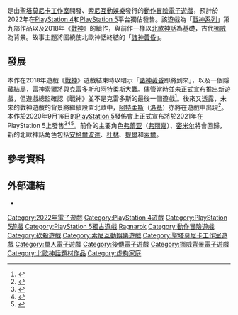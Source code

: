 {{NoteTA
|G1=Games
|1=zh-cn:奎托斯; zh-tw:克雷多斯;
}}
{{Future game}}
{{Infobox video game
| title = 戰神：諸神黃昏
| english = God of War: Ragnarök
| image = 
| caption = 
| developer = [[索尼互動娛樂聖塔莫尼卡工作室|索尼互動娛樂聖塔莫尼卡工作室]]
| publisher = [[索尼互動娛樂|索尼互動娛樂]]
| series = [[戰神系列|戰神系列]]
| engine = 
| platforms = [[PlayStation_4|PlayStation 4]]<br>[[PlayStation_5|PlayStation 5]]
| released = {{Video game release|WW|2022年}}
| genre = [[動作冒險遊戲|動作冒險遊戲]]<br/>[[砍殺遊戲|砍殺遊戲]]
| modes = [[單人電子遊戲|單人]]
| director = 
| producer = 
| designer = 
| programmer = 
| writer = 
| composer = 
}}
{{vgname|戰神：諸神黃昏|en=God of War: Ragnarök}}是由[[索尼互動娛樂聖塔莫尼卡工作室|聖塔莫尼卡工作室]]開發、[[索尼互動娛樂|索尼互動娛樂]]發行的[[動作冒險遊戲|動作冒險]][[電子遊戲|電子遊戲]]，預計於2022年在[[PlayStation_4|PlayStation 4]]和[[PlayStation_5|PlayStation 5]]平台獨佔發售。該遊戲為「[[戰神系列|戰神系列]]」第九部作品以及2018年《[[戰神_(2018年遊戲)|戰神]]》的續作，與前作一樣以[[北歐神話|北歐神話]]為基礎，古代[[挪威|挪威]]為背景。故事主題將圍繞使北歐神話終結的「[[諸神黃昏|諸神黃昏]]」。

== 發展 ==
本作在2018年遊戲《[[戰神_(2018年遊戲)|戰神]]》遊戲結束時以暗示「[[諸神的黃昏|諸神黃昏]]即將到來」，以及一個隱藏結局，[[索爾|雷神索爾]]將與[[克雷多斯_(戰神)|克雷多斯]]和[[阿特柔斯|阿特柔斯]]大戰。儘管當時並未正式宣布推出新遊戲，但遊戲總監{{le|科里·巴羅格|Cory Barlog}}確認《戰神》並不是克雷多斯的最後一個遊戲<ref>{{cite web|url=http://www.gamespot.com/articles/god-of-war-ps4-doesnt-include-multiplayer-wont-be-/1100-6441104/|title=God of War PS4 Doesn't Include Multiplayer, Won't Be Kratos's Last Game|date=2016-06-21|last=Paget|first=Mat|publisher=[[CBS_Interactive|CBS Interactive]]|work=[[GameSpot|GameSpot]]|accessdate=2016-06-21|archive-date=2018-04-13|archive-url=https://web.archive.org/web/20180413193804/https://www.gamespot.com/articles/god-of-war-ps4-doesnt-include-multiplayer-wont-be-/1100-6441104/|dead-url=no}}</ref>。後來又透露，未來的戰神遊戲的背景將繼續設置北歐中，[[阿特柔斯|阿特柔斯]]（[[洛基|洛基]]）亦將在遊戲中出現<ref>{{cite news|publisher=Finder|url=https://www.finder.com.au/god-of-war-5-norse|title=Sony confirms God of War 5 will also be set in Norse mythology|date=2018-04-08|accessdate=2018-04-09|first=Chris|last=Stead|archive-date=2020-11-09|archive-url=https://web.archive.org/web/20201109030103/https://www.finder.com.au/god-of-war-5-norse|dead-url=no}}</ref>。本作於2020年9月16日的[[PlayStation_5|PlayStation 5]]發佈會上正式宣布將於2021年在PlayStation 5上發售<ref>{{cite web|url=https://www.gamesradar.com/god-of-war-ragnarok-ps5-announce/|title=God of War 2 is official, and it's called God of War: Ragnarok|date=2020-09-16|last1=Sheridan|first1=Connor|last2=Weber|first2=Rachel|work=[[GamesRadar+|GamesRadar+]]|publisher=[[Future_US|Future US]]|accessdate=2020-09-16|archive-date=2020-10-22|archive-url=https://web.archive.org/web/20201022110459/https://www.gamesradar.com/god-of-war-ragnarok-ps5-announce/|dead-url=no}}</ref><ref>{{cite web|url=https://www.ign.com/articles/ps5-god-of-war-2-sequel|title=God of War Ragnarok Announced for PS5|date=2020-09-16|last=Kim|first=Matt T. M.|work=[[IGN|IGN]]|publisher=[[Ziff_Davis|Ziff Davis]]|accessdate=2020-09-16|archive-date=2020-09-17|archive-url=https://web.archive.org/web/20200917104850/https://www.ign.com/articles/ps5-god-of-war-2-sequel|dead-url=no}}</ref><ref>{{cite web|url=https://www.gamespot.com/articles/god-of-war-2-ragnarok-announced-at-ps5-event/1100-6482261/|title=God Of War 2: Ragnarok Announced At PS5 Event|date=2020-09-16|last=Watts|first=Steve|work=[[GameSpot|GameSpot]]|publisher=[[CBS_Interactive|CBS Interactive]]|accessdate=2020-09-16}}</ref>。前作的主要角色[[弗蕾亚|弗蕾亚]]（[[弗丽嘉|弗丽嘉]]）、[[密米爾|密米尔]]將會回歸，新的北歐神話角色包括[[安格爾波達|安格爾波達]]、[[杜林_(北歐神話)|杜林]]、[[提爾|提爾]]和[[索爾|索爾]]。

== 參考資料 ==
{{reflist|30em}}

== 外部連結 ==
* {{Official websites|http://godofwar.playstation.com/}}

{{戰神系列}}

{{DEFAULTSORT:God of War, Ragnarok}}
[[Category:2022年電子遊戲|Category:2022年電子遊戲]]
[[Category:PlayStation_4遊戲|Category:PlayStation 4遊戲]]
[[Category:PlayStation_5遊戲|Category:PlayStation 5遊戲]]
[[Category:PlayStation_5獨占遊戲|Category:PlayStation 5獨占遊戲]]
[[Category:戰神系列|Ragnarok]]
[[Category:動作冒險遊戲|Category:動作冒險遊戲]]
[[Category:砍殺遊戲|Category:砍殺遊戲]]
[[Category:索尼互動娛樂遊戲|Category:索尼互動娛樂遊戲]]
[[Category:聖塔莫尼卡工作室遊戲|Category:聖塔莫尼卡工作室遊戲]]
[[Category:單人電子遊戲|Category:單人電子遊戲]]
[[Category:後傳電子遊戲|Category:後傳電子遊戲]]
[[Category:挪威背景電子遊戲|Category:挪威背景電子遊戲]]
[[Category:北歐神話題材作品|Category:北歐神話題材作品]]
[[Category:虚构家庭|Category:虚构家庭]]